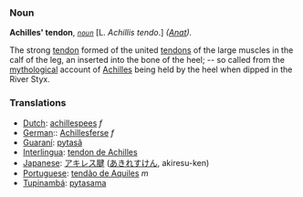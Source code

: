 === Noun ===

'''Achilles' tendon''', ''<code>[[noun (part of speech)|noun]]</code>'' [L. ''Achillis tendo''.] ''([[Anat (subject)|Anat]]).''

The strong [[tendon]] formed of the united [[tendons]] of the large muscles in the calf of the leg, an inserted into the bone of the heel; -- so called from the [[mythological]] account of [[Achilles]] being held by the heel when dipped in the River Styx.

=== Translations ===
*[[Dutch]]: [[achillespees]] ''f''
*[[German]]:: [[Achillesferse]] ''f''
*[[Guaraní]]: [[pytasã]]
*[[Interlingua]]: [[tendon de Achilles]]
*[[Japanese]]: [[アキレス腱]] ([[あきれすけん]], akiresu-ken)
*[[Portuguese]]: [[tendão de Aquiles]] ''m''
*[[Tupinambá]]: [[pytasama]]